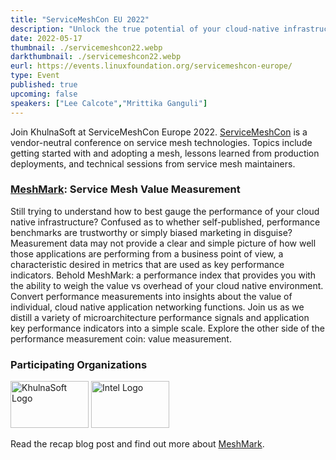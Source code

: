 ```yaml
---
title: "ServiceMeshCon EU 2022"
description: "Unlock the true potential of your cloud-native infrastructure with MeshMark, a cutting-edge performance index by KhulnaSoft, ServiceMeshCon EU 2022"
date: 2022-05-17
thumbnail: ./servicemeshcon22.webp
darkthumbnail: ./servicemeshcon22.webp
eurl: https://events.linuxfoundation.org/servicemeshcon-europe/
type: Event
published: true
upcoming: false
speakers: ["Lee Calcote","Mrittika Ganguli"]
---
```



Join KhulnaSoft at ServiceMeshCon Europe 2022. <a href="https://events.linuxfoundation.org/servicemeshcon-europe/">ServiceMeshCon</a> is a vendor-neutral conference on service mesh technologies. Topics include getting started with and adopting a mesh, lessons learned from production deployments, and technical sessions from service mesh maintainers.

<h3><a href="https://smp-spec.io/meshmark">MeshMark</a>: Service Mesh Value Measurement</h3>
<p>
Still trying to understand how to best gauge the performance of your cloud native infrastructure? Confused as to whether self-published, performance benchmarks are trustworthy or simply biased marketing in disguise? Measurement data may not provide a clear and simple picture of how well those applications are performing from a business point of view, a characteristic desired in metrics that are used as key performance indicators. Behold MeshMark: a performance index that provides you with the ability to weigh the value vs overhead of your cloud native environment. Convert performance measurements into insights about the value of individual, cloud native application networking functions. Join us as we distill a variety of microarchitecture performance signals and application key performance indicators into a simple scale. Explore the other side of the performance measurement coin: value measurement.
</p>
<h3>Participating Organizations</h3>
<div>
    <img src={KhulnaSoftLogo} alt="KhulnaSoft Logo" width="125" height="75" />
    <img src={IntelLogo} alt="Intel Logo" width="125" height="75" />
</div>
<p>
Read the recap <Link to="/blog/service-mesh-performance/meshmark-cloud-native-value-measurement">blog</Link> post and find out more about <a href="https://smp-spec.io/meshmark">MeshMark</a>. 
</p>